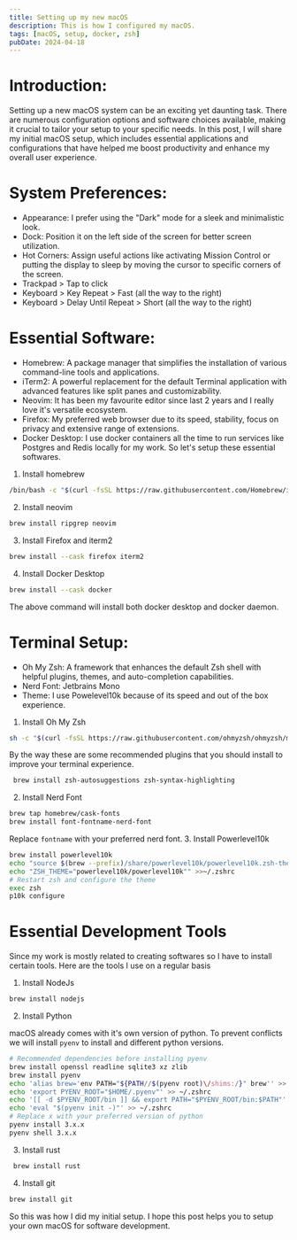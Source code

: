 ```yaml
---
title: Setting up my new macOS
description: This is how I configured my macOS.
tags: [macOS, setup, docker, zsh]
pubDate: 2024-04-18
---
```


# Introduction:

Setting up a new macOS system can be an exciting yet daunting task. There are numerous configuration options and software choices available, making it crucial to tailor your setup to your specific needs. In this post, I will share my initial macOS setup, which includes essential applications and configurations that have helped me boost productivity and enhance my overall user experience.

# System Preferences:

- Appearance: I prefer using the "Dark" mode for a sleek and minimalistic look.
- Dock: Position it on the left side of the screen for better screen utilization.
- Hot Corners: Assign useful actions like activating Mission Control or putting the display to sleep by moving the cursor to specific corners of the screen.
- Trackpad > Tap to click
- Keyboard > Key Repeat > Fast (all the way to the right)
- Keyboard > Delay Until Repeat > Short (all the way to the right)

# Essential Software:

- Homebrew: A package manager that simplifies the installation of various command-line tools and applications.
- iTerm2: A powerful replacement for the default Terminal application with advanced features like split panes and customizability.
- Neovim: It has been my favourite editor since last 2 years and I really love it's versatile ecosystem.
- Firefox: My preferred web browser due to its speed, stability, focus on privacy and extensive range of extensions.
- Docker Desktop: I use docker containers all the time to run services like Postgres and Redis locally for my work.
  So let's setup these essential softwares.

1. Install homebrew

```sh
/bin/bash -c "$(curl -fsSL https://raw.githubusercontent.com/Homebrew/install/HEAD/install.sh)"
```

2. Install neovim

```sh
brew install ripgrep neovim
```

3.  Install Firefox and iterm2

```sh
brew install --cask firefox iterm2
```

4. Install Docker Desktop

```sh
brew install --cask docker
```

The above command will install both docker desktop and docker daemon.

# Terminal Setup:

- Oh My Zsh: A framework that enhances the default Zsh shell with helpful plugins, themes, and auto-completion capabilities.
- Nerd Font: Jetbrains Mono
- Theme: I use Powelevel10k because of its speed and out of the box experience.

1. Install Oh My Zsh

```sh
sh -c "$(curl -fsSL https://raw.githubusercontent.com/ohmyzsh/ohmyzsh/master/tools/install.sh)"
```

By the way these are some recommended plugins that you should install to improve your terminal experience.

```sh
 brew install zsh-autosuggestions zsh-syntax-highlighting
```

2. Install Nerd Font

```sh
brew tap homebrew/cask-fonts
brew install font-fontname-nerd-font
```

Replace `fontname` with your preferred nerd font. 3. Install Powerlevel10k

```sh
brew install powerlevel10k
echo "source $(brew --prefix)/share/powerlevel10k/powerlevel10k.zsh-theme" >>~/.zshrc
echo "ZSH_THEME="powerlevel10k/powerlevel10k"" >>~/.zshrc
# Restart zsh and configure the theme
exec zsh
p10k configure
```

# Essential Development Tools

Since my work is mostly related to creating softwares so I have to install certain tools.
Here are the tools I use on a regular basis

1. Install NodeJs

```sh
brew install nodejs
```

2. Install Python

macOS already comes with it's own version of python. To prevent conflicts we will install `pyenv` to install and different python versions.

```sh
# Recommended dependencies before installing pyenv
brew install openssl readline sqlite3 xz zlib
brew install pyenv
echo 'alias brew='env PATH="${PATH//$(pyenv root)\/shims:/}" brew'' >> ~/.zshrc
echo 'export PYENV_ROOT="$HOME/.pyenv"' >> ~/.zshrc
echo '[[ -d $PYENV_ROOT/bin ]] && export PATH="$PYENV_ROOT/bin:$PATH"' >> ~/.zshrc
echo 'eval "$(pyenv init -)"' >> ~/.zshrc
# Replace x with your preferred version of python
pyenv install 3.x.x
pyenv shell 3.x.x
```

3.  Install rust

```sh
 brew install rust
```

4. Install git

```sh
brew install git
```

So this was how I did my initial setup. I hope this post helps you to setup your own macOS for software development.
